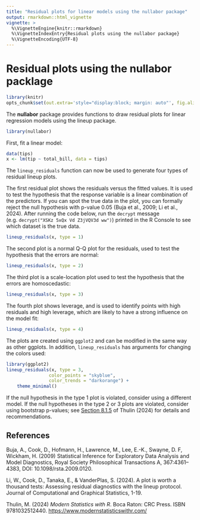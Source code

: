 ```yaml
---
title: "Residual plots for linear models using the nullabor package"
output: rmarkdown::html_vignette
vignette: >
  %\VignetteEngine{knitr::rmarkdown}
  %\VignetteIndexEntry{Residual plots using the nullabor package}
  %\VignetteEncoding{UTF-8}
---  
```



Residual plots using the **nullabor** packlage
=======================================


```r
library(knitr)
opts_chunk$set(out.extra='style="display:block; margin: auto"', fig.align="center")
```

The  **nullabor** package provides functions to draw residual plots for linear regression models using the lineup package.

```r
library(nullabor)
```

First, fit a linear model:
```r
data(tips)
x <- lm(tip ~ total_bill, data = tips)
```

The `lineup_residuals` function can now be used to generate four types of residual lineup plots.

The first residual plot shows the residuals versus the fitted values. It is used to test the hypothesis that the response variable is a linear combination of the predictors. If you can spot the true data in the plot, you can formally reject the null hypothesis with p-value 0.05 (Buja et al., 2009; Li et al., 2024). After running the code below, run the `decrypt` message (e.g. `decrypt("XSKz 5xQx Vd Z3jVQV3d ww")`) printed in the R Console to see which dataset is the true data.

```r
lineup_residuals(x, type = 1)
```

The second plot is a normal Q-Q plot for the residuals, used to test the hypothesis that the errors are normal:

```r
lineup_residuals(x, type = 2)
```

The third plot is a scale-location plot used to test the hypothesis that the errors are homoscedastic:

```r
lineup_residuals(x, type = 3)
```

The fourth plot shows leverage, and is used to identify points with high residuals and high leverage, which are likely to have a strong influence on the model fit:

```r
lineup_residuals(x, type = 4)
```

The plots are created using `ggplot2` and can be modified in the same way as other ggplots. In addition, `lineup_residuals` has arguments for changing the colors used:

```r
library(ggplot2)
lineup_residuals(x, type = 3,
                color_points = "skyblue",
                color_trends = "darkorange") +
    theme_minimal()
```

If the null hypothesis in the type 1 plot is violated, consider using a different model. If the null hypotheses in the type 2 or 3 plots
are violated, consider using bootstrap p-values; see [Section 8.1.5](https://www.modernstatisticswithr.com/regression.html#bootreg1) of Thulin (2024) for details and recommendations.


References
----------

Buja, A., Cook, D., Hofmann, H., Lawrence, M., Lee, E.-K., Swayne, D. F, Wickham, H. (2009) Statistical Inference for Exploratory Data Analysis and Model Diagnostics, Royal Society Philosophical Transactions A, 367:4361--4383, DOI: 10.1098/rsta.2009.0120.

Li, W., Cook, D., Tanaka, E., & VanderPlas, S. (2024). A plot is worth a thousand tests: Assessing residual diagnostics with the lineup protocol. Journal of Computational and Graphical Statistics, 1-19.

Thulin, M. (2024) _Modern Statistics with R_. Boca Raton: CRC Press. ISBN 9781032512440. [https://www.modernstatisticswithr.com/](https://www.modernstatisticswithr.com/)
